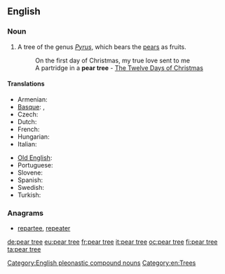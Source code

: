 ==English==

===Noun===
{{en-noun|sg=[[pear]] [[tree]]}}

# A tree of the genus ''[[Pyrus]]'', which bears the [[pear]]s as fruits.
#: On the first day of Christmas, my true love sent to me
#: A partridge in a '''pear tree''' - [[w:The Twelve Days of Christmas (song)|The Twelve Days of Christmas]]

====Translations====
{{trans-top|a tree of the genus ''Pyrus''}}
* Armenian: {{t-|hy|տանձենի|tr=tanjeni}}
* [[Basque]]: {{t|eu|udareondo}}, {{t|eu|madariondo}}
* Czech: {{t|cs|hrušeň|f}}
* Dutch: {{t+|nl|perenboom}}
* French: {{t|fr|poirier|m}}
* Hungarian: {{t-|hu|körtefa}}
* Italian: {{t|it|pero|m}}
{{trans-mid}}
* [[Old English]]: {{t|ang|pyrige|xs=Old English}}
* Portuguese: {{t+|pt|pereira|f}}
* Slovene: {{t+|sl|hruška|n}}
* Spanish: {{t|es|peral|m}}
* Swedish: {{t+|sv|päronträd|n}}
* Turkish: {{t-|tr|armut ağacı}}
{{trans-bottom}}

===Anagrams===
* [[repartee#English|repartee]], [[repeater#English|repeater]]

[[Category:English pleonastic compound nouns]]
[[Category:en:Trees]]

[[de:pear tree]]
[[eu:pear tree]]
[[fr:pear tree]]
[[it:pear tree]]
[[oc:pear tree]]
[[fi:pear tree]]
[[ta:pear tree]]